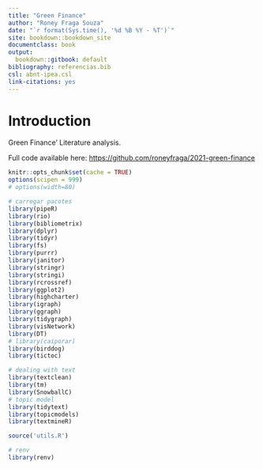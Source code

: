 ```yaml
--- 
title: "Green Finance"
author: "Roney Fraga Souza"
date: "`r format(Sys.time(), '%d %B %Y - %T')`"
site: bookdown::bookdown_site
documentclass: book
output:
  bookdown::gitbook: default
bibliography: referencias.bib
csl: abnt-ipea.csl
link-citations: yes
---
```


# Introduction {#intro}

Green Finance' Literature analysis. 


Full code available here: [https://github.com/roneyfraga/2021-green-finance](https://github.com/roneyfraga/2021-green-finance)

```r
knitr::opts_chunk$set(cache = TRUE)
options(scipen = 999)
# options(width=80)
```

<!--
Opções no chunk

eval        incluir o resultado do código executado, pode ser logico ou numérico
echo        mostrar o código 
warning     mostrar mensagens de aviso
error       mostrar mensagens de erro
message     mostrar mensagens
tidy        mostrar ajustar o código ao display, ignora identação
comment     '##' ou qq símbolo, para os resultados dos códigos serem antecedidos por ##
include     se falso, executa mas não inclui o chunk no relatório
-->


```r

# carregar pacotes
library(pipeR) 
library(rio) 
library(bibliometrix)
library(dplyr) 
library(tidyr)
library(fs) 
library(purrr) 
library(janitor)
library(stringr)
library(stringi)
library(rcrossref)
library(ggplot2)
library(highcharter)
library(igraph)
library(ggraph)
library(tidygraph)
library(visNetwork)
library(DT) 
# library(caiporar)
library(birddog)
library(tictoc)

# dealing with text
library(textclean)
library(tm)
library(SnowballC)
# topic model
library(tidytext)
library(topicmodels)
library(textmineR)

source('utils.R')

# renv
library(renv)
```

